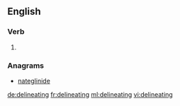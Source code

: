 
==English==

===Verb===
{{head|en}}

# {{present participle of|delineate}}

===Anagrams===
* [[nateglinide#English|nateglinide]]

[[de:delineating]]
[[fr:delineating]]
[[ml:delineating]]
[[vi:delineating]]